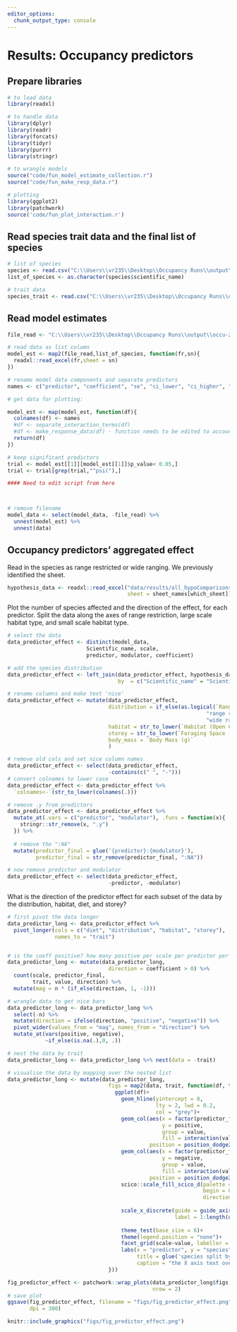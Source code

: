 ```yaml
---
editor_options: 
  chunk_output_type: console
---
```


# Results: Occupancy predictors

## Prepare libraries

```r
# to load data
library(readxl)

# to handle data
library(dplyr)
library(readr)
library(forcats)
library(tidyr)
library(purrr)
library(stringr)

# to wrangle models
source("code/fun_model_estimate_collection.r")
source("code/fun_make_resp_data.r")

# plotting
library(ggplot2)
library(patchwork)
source('code/fun_plot_interaction.r')
```

## Read species trait data and the final list of species

```r

# list of species
species <- read.csv("C:\\Users\\vr235\\Desktop\\Occupancy Runs\\output\\finalizing-list-spp\\05_list-spp-spThin-min50-excl-waterBirds.csv")
list_of_species <- as.character(species$scientific_name)

# trait data
species_trait <- read.csv("C:\\Users\\vr235\\Desktop\\Occupancy Runs\\output\\species-trait-dat.csv")

```

## Read model estimates

```r

file_read <- "C:\\Users\\vr235\\Desktop\\Occupancy Runs\\output\\occu-2.5km\\occuCovs\\modelEst\\lc-clim-modelEst.xlsx"

# read data as list column
model_est <- map2(file_read,list_of_species, function(fr,sn){
  readxl::read_excel(fr,sheet = sn)
})

# rename model data components and separate predictors
names <- c("predictor", "coefficient", "se", "ci_lower", "ci_higher", "z_value", "p_value")

# get data for plotting:

model_est <- map(model_est, function(df){
  colnames(df) <- names
  #df <- separate_interaction_terms(df)
  #df <- make_response_data(df) - function needs to be edited to account for no modulator
  return(df)
})

# keep significant predictors
trial <- model_est[[1]][model_est[[1]]$p_value< 0.05,]
trial <- trial[grep(trial,"^psi("),]

#### Need to edit script from here



# remove filename
model_data <- select(model_data, -file_read) %>% 
  unnest(model_est) %>% 
  unnest(data)
```

## Occupancy predictors' aggregated effect

Read in the species as range restricted or wide ranging. We previously identified the sheet.

```r
hypothesis_data <- readxl::read_excel("data/results/all_hypoComparisons_allScales.xlsx",
                                      sheet = sheet_names[which_sheet])
```


Plot the number of species affected and the direction of the effect, for each predictor.
Split the data along the axes of range restriction, large scale habitat type, and small scale habitat type.

```r
# select the data
data_predictor_effect <- distinct(model_data, 
                         Scientific_name, scale, 
                         predictor, modulator, coefficient)

# add the species distribution
data_predictor_effect <- left_join(data_predictor_effect, hypothesis_data,
                                   by  = c("Scientific_name" = "Scientific_name"))

# rename columns and make text 'nice'
data_predictor_effect <- mutate(data_predictor_effect,
                                distribution = if_else(as.logical(`Range-Restricted`),
                                                               "range restricted",
                                                               "wide ranging"),
                                habitat = str_to_lower(`Habitat (Open Country / Forest )`),
                                storey = str_to_lower(`Foraging Space (Canopy / Mid-storey / Terrestrial / Shrub)`),
                                body_mass = `Body Mass (g)`
                                )

# remove old cols and set nice column names
data_predictor_effect <- select(data_predictor_effect,
                                -contains(c(" ", "-")))
# convert colnames to lower case
data_predictor_effect <- data_predictor_effect %>% 
  `colnames<-`(str_to_lower(colnames(.)))

# remove .y from predictors
data_predictor_effect <- data_predictor_effect %>%
  mutate_at(.vars = c("predictor", "modulator"), .funs = function(x){
    stringr::str_remove(x, ".y")
  }) %>%
  
  # remove the ":NA"
  mutate(predictor_final = glue('{predictor}:{modulator}'),
         predictor_final = str_remove(predictor_final, ":NA"))

# now remove predictor and modulator
data_predictor_effect <- select(data_predictor_effect,
                                -predictor, -modulator)
```

What is the direction of the predictor effect for each subset of the data by the distribution, habitat, diet, and storey?

```r
# first pivot the data longer
data_predictor_long <- data_predictor_effect %>% 
  pivot_longer(cols = c("diet", "distribution", "habitat", "storey"), 
               names_to = "trait")


# is the coeff positive? how many positive per scale per predictor per axis of split?
data_predictor_long <- mutate(data_predictor_long, 
                                direction = coefficient > 0) %>% 
  count(scale, predictor_final, 
        trait, value, direction) %>% 
  mutate(mag = n * (if_else(direction, 1, -1)))

# wrangle data to get nice bars
data_predictor_long <- data_predictor_long %>% 
  select(-n) %>% 
  mutate(direction = ifelse(direction, "positive", "negative")) %>% 
  pivot_wider(values_from = "mag", names_from = "direction") %>% 
  mutate_at(vars(positive, negative),
            ~if_else(is.na(.),0, .))

# nest the data by trait
data_predictor_long <- data_predictor_long %>% nest(data = -trait)
```

```r
# visualise the data by mapping over the nested list
data_predictor_long <- mutate(data_predictor_long,
                                figs = map2(data, trait, function(df, tr){
                                  ggplot(df)+
                                    geom_hline(yintercept = 0,
                                               lty = 2, lwd = 0.2,
                                               col = "grey")+
                                    geom_col(aes(x = factor(predictor_final),
                                                 y = positive,
                                                 group = value,
                                                 fill = interaction(value, positive > 0)),
                                             position = position_dodge2(preserve = "single"))+
                                    geom_col(aes(x = factor(predictor_final),
                                                 y = negative,
                                                 group = value,
                                                 fill = interaction(value, negative > 0)),
                                             position = position_dodge2(preserve = "single"))+
                                    scico::scale_fill_scico_d(palette = "hawaii",
                                                              begin = 0.2, end = 0.8,
                                                              direction = 1)+
                                    
                                    scale_x_discrete(guide = guide_axis(n.dodge = 2),
                                                     label = 1:length(unique(df$predictor_final)))+
                                    
                                    theme_test(base_size = 6)+
                                    theme(legend.position = "none")+
                                    facet_grid(scale~value, labeller = label_both)+
                                    labs(x = "predictor", y = "species",
                                         title = glue('species split by {tr}'),
                                         caption = "the X axis text overlaps, consider numbers - pg")
                                }))

fig_predictor_effect <- patchwork::wrap_plots(data_predictor_long$figs,
                                              nrow = 2)
# save plot
ggsave(fig_predictor_effect, filename = "figs/fig_predictor_effect.png",
       dpi = 300)
```

```r
knitr::include_graphics("figs/fig_predictor_effect.png")
```
